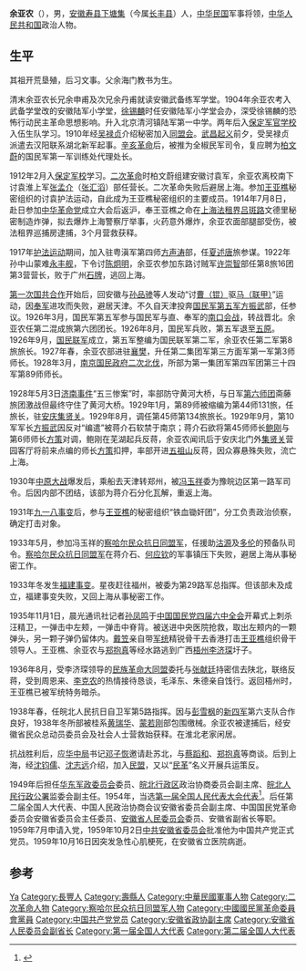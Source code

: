 '''余亚农'''（{{bd|1886年||1959年|10月16日}}），男，[[安徽|安徽]][[寿县|寿县]][[下塘镇|下塘集]]（今属[[长丰县|长丰县]]）人，[[中华民国|中华民国]]军事将领，[[中华人民共和国|中华人民共和国]]政治人物。

== 生平 ==
其祖开荒垦殖，后习文事。父余海门教书为生。

清末余亚农长兄余申甫及次兄余丹甫就读安徽武备练军学堂。1904年余亚农考入武备学堂改的安徽陆军小学堂，[[徐锡麟|徐锡麟]]时任安徽陆军小学堂会办，深受徐锡麟的恐怖行动民主革命思想影响。升入北京清河镇陆军第一中学。两年后入[[保定军官学校|保定军官学校]]入伍生队学习。1910年经[[吴禄贞|吴禄贞]]介绍秘密加入[[同盟会|同盟会]]。[[武昌起义|武昌起义]]前夕，受吴禄贞派遣去汉阳联系湖北新军起事。[[辛亥革命|辛亥革命]]后，被推为全椒民军司令，复应聘为[[柏文蔚|柏文蔚]]的国民军第一军训练处代理处长。

1912年2月入[[保定军校|保定军校]]学习。[[二次革命|二次革命]]时柏文蔚组建安徽讨袁军，余亚农离校南下讨袁淮上军[[张孟介|张孟介]]（[[张汇滔|张汇滔]]）部任营长。二次革命失败后避居上海。参加[[王亚樵|王亚樵]]秘密组织的讨袁护法运动，自此成为王亚樵秘密组织的主要成员。1914年7月8日，赴日参加[[中华革命党|中华革命党]]成立大会后返沪，奉王亚樵之命在[[上海法租界|上海法租界]][[吕斑路|吕斑路]]文德里秘密制造炸弹，拟去爆炸上海警察厅举事，火药意外爆炸，余亚农面部腿部受伤，被法租界巡捕房逮捕，3个月营救获释。

1917年[[护法运动|护法运动]]期间，加入驻粤滇军第四师[[方声涛|方声涛]]部，任[[夏述唐|夏述唐]]旅参谋。1922年孙中山蒙难[[永丰舰|永丰舰]]，下令讨[[陈炯明|陈炯明]]，余亚农参加东路讨贼军[[许崇智|许崇智]]部任第8旅16团第3营营长，败于广州[[石牌街道|石牌]]，逃回上海。

[[第一次国共合作|第一次国共合作]]开始后，回安徽与[[孙品骖|孙品骖]]等人发动“讨[[曹锟|曹（锟）]]驱[[马联甲|马（联甲）]]”运动，因[[奉军|奉军]]进攻而失败，避居天津。不久自天津投奔[[国民军第五军|国民军第五军]][[方振武|方振武]]部，任参议。1926年3月，国民军第五军参与国民军与直、奉军的[[南口戰鬥_(北洋政府時期)|南口会战]]，转战晋北。余亚农任第二混成旅第六团团长。1926年8月，国民军兵败，第五军退至[[五原|五原]]。1926年9月，[[国民联军|国民联军]]成立，第五军整编为国民联军第二军，余亚农任第二军第8旅旅长。1927年春，余亚农部进驻[[襄樊|襄樊]]，升任第二集团军第三方面军第一军第3师师长。1928年3月，[[南京国民政府|南京国民政府]][[二次北伐|二次北伐]]，所部为第一集团军第四军团第三十四军第89师师长。

1928年5月3日[[济南事件|济南事件]]“五三惨案”时，率部防守黄河大桥，与日军[[第6师团_(日本陆军)|第六师团]]斋藤旅团激战但最终守住了黄河大桥。1929年1月，第89师被缩编为第44师131旅，任旅长，驻[[安庆|安庆]][[集贤路街道|集贤关]]。1929年8月，调任第45师第134旅旅长。1929年9月，第10军军长[[方振武|方振武]]因反对“编遣”被蒋介石软禁于南京；蒋介石欲将第45师师长[[鲍刚|鲍刚]]与第6师师长[[方策|方策]]对调，鲍刚在芜湖起兵反蒋，余亚农闻讯后于安庆北门外[[集贤路街道|集贤关]]营园客厅将前来点编的师长[[方策|方策]]扣押，率部开进[[五祖山|五祖山]]反蒋，因众寡悬殊失败，流亡上海。

1930年[[中原大战|中原大战]]爆发后，乘船去天津转郑州，被[[冯玉祥|冯玉祥]]委为豫皖边区第一路军司令。后因内部不团结，该部为蒋介石分化瓦解，重返上海。

1931年[[九一八事变|九一八事变]]后，参与[[王亚樵|王亚樵]]的秘密组织“铁血锄奸团”，分工负责政治侦察，确定打击对象。

1933年5月，参加冯玉祥的[[察哈尔民众抗日同盟军|察哈尔民众抗日同盟军]]，任援助[[沽源|沽源]]及[[多伦|多伦]]的预备队司令。[[察哈尔民众抗日同盟军|察哈尔民众抗日同盟军]]在蒋介石、[[何应钦|何应钦]]的军事镇压下失败，避居上海从事秘密工作。

1933年冬发生[[福建事变|福建事变]]。星夜赶往福州，被委为第29路军总指挥。但该部未及成立，福建事变失败，又回上海从事秘密工作。

1935年11月1日，晨光通讯社记者[[孙凤鸣|孙凤鸣]]于[[中国国民党四届六中全会|中国国民党四届六中全会]]开幕式上刺杀汪精卫，一弹击中左颊，一弹击中脊背。被送进中央医院抢救，取出左颊内的一颗弹头，另一颗子弹仍留体内。[[戴笠|戴笠]]亲自带[[军统|军统]]精锐骨干去香港打击[[王亚樵|王亚樵]]组织骨干领导人。王亚樵、余亚农与[[郑抱真|郑抱真]]等经水路逃到广西[[梧州|梧州]][[李济琛|李济琛]]圩子。

1936年8月，受李济琛领导的[[民族革命大同盟|民族革命大同盟]]委托与[[张献廷|张献廷]]持密信去陕北，联络反蒋，受到周恩来、[[李克农|李克农]]的热情接待恳谈，毛泽东、朱德亲自饯行。返回梧州时，王亚樵已被军统特务暗杀。

1938年春，任皖北人民抗日自卫军第5路指挥。因与[[彭雪枫|彭雪枫]]的[[新四军|新四军]]第六支队合作良好，1938年冬所部被桂系[[黄瑞华|黄瑞华]]、[[蒙若刚|蒙若刚]]部包围缴械。余亚农被逮捕后，经安徽省民众总动员委员会及社会人士营救始获释。在淮北老家闲居。

抗战胜利后，应[[华中局|华中局]]书记[[邓子恢|邓子恢]]邀请赴苏北，与[[蔡蹈和|蔡蹈和]]、[[郑抱真|郑抱真]]等商谈。后到上海，经[[沈钧儒|沈钧儒]]、[[沈志远|沈志远]]介绍，加入[[民盟|民盟]]，又以“[[民革|民革]]”名义开展兵运策反。  

1949年后担任[[华东军政委员会|华东军政委员会]]委员、[[皖北行政区|皖北行政区]]政治协商委员会副主席、[[皖北人民行政公署|皖北人民行政公署]]监委会副主任。1954年，当选[[第一届全国人民代表大会代表名单|第一届全国人民代表大会代表]]<ref>{{cite book|author=全国人民代表大会常务委员会办公厅|title=中华人民共和国第一届全国人民代表大会代表名单|year=1955年|publisher=全国人民代表大会常务委员会办公厅|url=http://book.ucdrs.superlib.net/views/specific/2929/bookDetail.jsp?dxNumber=000005772167&d=546843D0AE2464CD1C95896344A85614&fenlei=04070402|access-date=2015-01-25|archive-date=2019-01-24|archive-url=https://web.archive.org/web/20190124105450/http://book.ucdrs.superlib.net/views/specific/2929/bookDetail.jsp?dxNumber=000005772167&d=546843D0AE2464CD1C95896344A85614&fenlei=04070402|dead-url=no}}</ref>。后任第二届全国人大代表、中国人民政治协商会议安徽省委员会副主席、中国国民党革命委员会安徽省委员会主任委员、[[安徽省人民委员会|安徽省人民委员会]]委员、安徽省副省长等职。1959年7月申请入党，1959年10月2日[[中共安徽省委员会|中共安徽省委员会]]批准他为中国共产党正式党员。1959年10月16日因突发急性心肌梗死，在安徽省立医院病逝。

== 参考 ==
{{reflist}}

{{Authority control}}
{{DEFAULTSORT:Yu余}}
[[Category:余姓|Ya]]
[[Category:長豐人|Category:長豐人]]
[[Category:壽縣人|Category:壽縣人]]
[[Category:中華民國軍事人物|Category:中華民國軍事人物]]
[[Category:二次革命人物|Category:二次革命人物]]
[[Category:察哈尔民众抗日同盟军人物|Category:察哈尔民众抗日同盟军人物]]
[[Category:中國國民黨革命委員會黨員|Category:中國國民黨革命委員會黨員]]
[[Category:中国共产党党员|Category:中国共产党党员]]
[[Category:安徽省政协副主席|Category:安徽省政协副主席]]
[[Category:安徽省人民委员会副省长|Category:安徽省人民委员会副省长]]
[[Category:第一届全国人大代表|Category:第一届全国人大代表]]
[[Category:第二届全国人大代表|Category:第二届全国人大代表]]